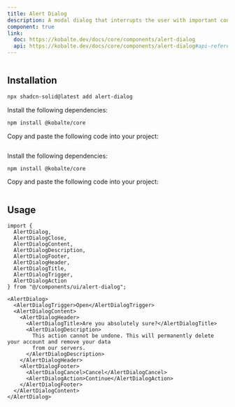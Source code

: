 ```yaml
---
title: Alert Dialog
description: A modal dialog that interrupts the user with important content and expects a response.
component: true
link:
  doc: https://kobalte.dev/docs/core/components/alert-dialog
  api: https://kobalte.dev/docs/core/components/alert-dialog#api-reference
---
```




<ComponentPreview name="alert-dialog-demo" >

```tsx file=<rootDir>/src/registry/tailwindcss/examples/alert-dialog-demo.tsx
```

</ComponentPreview>

## Installation

<ComponentInstallation >


```bash
npx shadcn-solid@latest add alert-dialog
```


<Step >

<StepItem>Install the following dependencies:</StepItem>
```bash
npm install @kobalte/core
```

<StepItem>Copy and paste the following code into your project:</StepItem>
```tsx file=<rootDir>/src/registry/tailwindcss/ui/alert-dialog.tsx
```

</Step>

<Step >

<StepItem>Install the following dependencies:</StepItem>
```bash
npm install @kobalte/core
```

<StepItem>Copy and paste the following code into your project:</StepItem>
```tsx file=<rootDir>/../packages/unocss/ui/alert-dialog.tsx
```

</Step>

</ComponentInstallation>

## Usage

```tsx
import {
  AlertDialog,
  AlertDialogClose,
  AlertDialogContent,
  AlertDialogDescription,
  AlertDialogFooter,
  AlertDialogHeader,
  AlertDialogTitle,
  AlertDialogTrigger,
  AlertDialogAction
} from "@/components/ui/alert-dialog";
```

```tsx
<AlertDialog>
  <AlertDialogTrigger>Open</AlertDialogTrigger>
  <AlertDialogContent>
    <AlertDialogHeader>
      <AlertDialogTitle>Are you absolutely sure?</AlertDialogTitle>
      <AlertDialogDescription>
        This action cannot be undone. This will permanently delete your account and remove your data
        from our servers.
      </AlertDialogDescription>
    </AlertDialogHeader>
    <AlertDialogFooter>
      <AlertDialogCancel>Cancel</AlertDialogCancel>
      <AlertDialogAction>Continue</AlertDialogAction>
    </AlertDialogFooter>
  </AlertDialogContent>
</AlertDialog>
```

